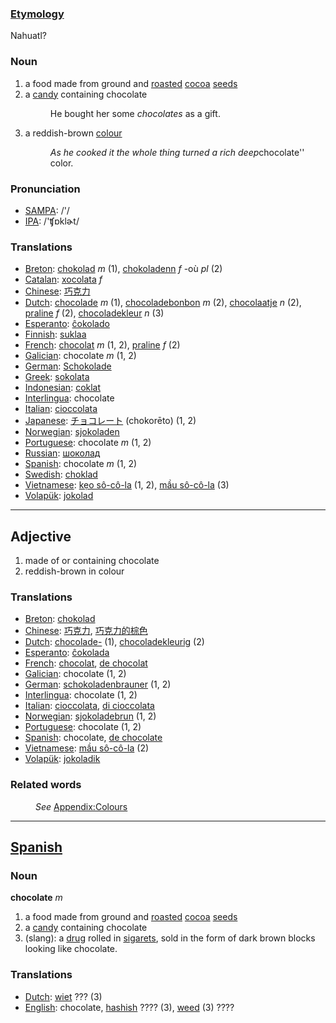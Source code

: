 ===[[Etymology]]===

Nahuatl?

=== Noun ===
#a food made from ground and [[roast]]ed [[cocoa]] [[seed]]s
#a [[candy]] containing chocolate
#:He bought her some ''chocolates'' as a gift.
#a reddish-brown [[color|colour]]
#:''As he cooked it the whole thing turned a rich deep ''chocolate'' color.

===Pronunciation===
*[[w:SAMPA|SAMPA]]: /'/
*[[w:IPA|IPA]]: /'ʧɒklɚt/

=== Translations ===
*[[Breton]]: [[chokolad]] ''m'' (1), [[chokoladenn]] ''f'' -où ''pl'' (2)
*[[Catalan]]: [[xocolata]] ''f''
*[[Chinese]]: [[巧克力]]
*[[Dutch]]: [[chocolade]] ''m'' (1), [[chocoladebonbon]] ''m'' (2), [[chocolaatje]] ''n'' (2), [[praline]] ''f'' (2), [[chocoladekleur]] ''n'' (3) 
*[[Esperanto]]: [[ĉokolado]]
*[[Finnish]]: [[suklaa]]
*[[French]]: [[chocolat]] ''m'' (1, 2), [[praline]] ''f'' (2)
*[[Galician]]: chocolate ''m'' (1, 2)
*[[German]]: [[Schokolade]]
*[[Greek]]: [[sokolata]]
*[[Indonesian]]: [[coklat]]
*[[Interlingua]]: chocolate
*[[Italian]]: [[cioccolata]]
*[[Japanese]]: [[チョコレート]] (chokorēto) (1, 2)
*[[Norwegian]]: [[sjokoladen]]
*[[Portuguese]]: chocolate ''m'' (1, 2)
*[[Russian]]: [[шоколад]]
*[[Spanish]]: chocolate ''m'' (1, 2)
*[[Swedish]]: [[choklad]]
*[[Vietnamese]]: [[kẹo sô-cô-la]] (1, 2), [[mầu sô-cô-la]] (3)
*[[Volapük]]: [[jokolad]]

----

== Adjective ==
#made of or containing chocolate
#reddish-brown in colour

=== Translations ===
*[[Breton]]: [[chokolad]]
*[[Chinese]]: [[巧克力]], [[巧克力的棕色]]
*[[Dutch]]: [[chocolade-]] (1), [[chocoladekleurig]] (2) 
*[[Esperanto]]: [[ĉokolada]]
*[[French]]: [[chocolat]], [[de chocolat]]
*[[Galician]]: chocolate (1, 2)
*[[German]]: [[schokoladenbrauner]] (1, 2)
*[[Interlingua]]: chocolate (1, 2)
*[[Italian]]: [[cioccolata]], [[di cioccolata]]
*[[Norwegian]]: [[sjokoladebrun]] (1, 2)
*[[Portuguese]]: chocolate (1, 2)
*[[Spanish]]: chocolate, [[de chocolate]]
*[[Vietnamese]]: [[mầu sô-cô-la]] (2)
*[[Volapük]]: [[jokoladik]]

=== Related words ===
:''See'' [[Wiktionary_Appendix:Colours|Appendix:Colours]]

----
==[[Spanish]]==
===Noun===
'''chocolate''' ''m''

#a food made from ground and [[roast]]ed [[cocoa]] [[seed]]s
#a [[candy]] containing chocolate
#(slang): a [[drug]] rolled in [[sigaret]]s, sold in the form of dark brown blocks looking like chocolate.

===Translations===
*[[Dutch]]: [[wiet]] ??? (3)
*[[English]]: chocolate, [[hashish]] ???? (3), [[weed]] (3) ????
